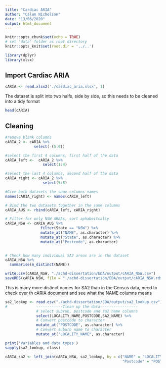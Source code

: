 ```yaml
---
title: "Cardiac ARIA"
author: "Calum Nicholson"
date: "13/06/2020"
output: html_document
---
```


```r
knitr::opts_chunk$set(echo = TRUE)
# set 'data' folder as root directory
knitr::opts_knit$set(root.dir = '../..')

library(dplyr)
library(xlsx)
```

## Import Cardiac ARIA

``` r
cARIA <- read.xlsx2('./cardiac_aria.xlsx', 1)
```

The dataset is split into two halfs, side by side, so this needs to be cleaned into a tidy format

``` r
head(cARIA)

```

## Cleaning

```r
#remove blank columns
cARIA_2 <- cARIA %>%
             select(-(5:6))

#select the first 4 columns, first half of the data
cARIA_left <-  cARIA_2 %>%
                 select(1:4)

#select the last 4 columns, second half of the data
cARIA_right <- cARIA_2 %>%
                 select(5:8)

#Give both datasets the same columns names
names(cARIA_right) <- names(cARIA_left)

# Bind the two datasets together in the same columns
cARIA_AUS <- rbind(cARIA_left, cARIA_right)

# Filter for only NSW AREAs, sort aphabeitcally
cARIA_NSW <- cARIA_AUS %>%
                filter(State == "NSW") %>%
                mutate_at("NAME", as.character) %>%
                mutate_at("State", as.character) %>%
                mutate_at("Postcode", as.character)
                

# Check how many individual SA2 areas are in the dataset
cARIA_NSW %>%
  summarise(n_distinct(NAME))

```

``` r
write.csv(cARIA_NSW, "./achd-dissertation/EDA/output/cARIA_NSW.csv")
saveRDS(cARIA_NSW, file = "./achd-dissertation/EDA/output/cARIA_NSW.rds")

```

This is many more distinct names for SA2 than in the Census data, need to check over th cARIA document and see what the NAME columns means

``` r
sa2_lookup <- read.csv("./achd-dissertation/EDA/output/sa2_lookup.csv") %>%
#             ------------Clean up the data-----------------  
              # select subrub, postcode and sa2 name columns
              select(LOCALITY_NAME,POSTCODE,SA2_NAME) %>% 
              # Convert postcode to character
              mutate_at("POSTCODE", as.character) %>%    
              # Convert suburb name to character
              mutate_at("LOCALITY_NAME", as.character)  

```

``` r
print('Variables and data types')
sapply(sa2_lookup, class)
```


``` r
cARIA_sa2 <- left_join(cARIA_NSW, sa2_lookup, by = c("NAME" = "LOCALITY_NAME", 
                                                     "Postcode" = "POSTCODE"))
```

